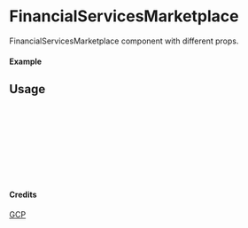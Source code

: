 
<Meta of={FinancialServicesMarketplace} title="GCP/FinancialServicesMarketplace" />

# FinancialServicesMarketplace

FinancialServicesMarketplace component with different props.

#### Example

<Canvas of={FinancialServicesMarketplace.Primary} />

## Usage

```ts
import { FinancialServicesMarketplace } from "yadl-ui";

const Example = () => {
  return (
      <FinancialServicesMarketplace />
  );
};

export default Example;
```

#### Credits
[GCP](https://cloud.google.com/icons)
